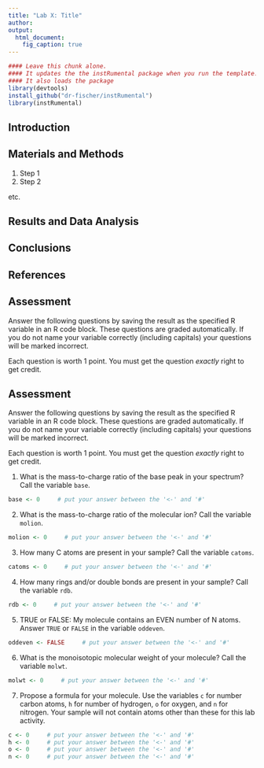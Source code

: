 ```yaml
---
title: "Lab X: Title"
author: 
output:
  html_document:
    fig_caption: true
---
```


```r
#### Leave this chunk alone.
#### It updates the the instRumental package when you run the template.
#### It also loads the package
library(devtools)
install_github("dr-fischer/instRumental")
library(instRumental)
```

## Introduction

## Materials and Methods

1. Step 1
1. Step 2

etc.

## Results and Data Analysis

## Conclusions

## References

## Assessment

Answer the following questions by saving the result as the specified R variable in an R code block.  These questions are graded automatically.  If you do not name your variable correctly (including capitals) your questions will be marked incorrect.

Each question is worth 1 point.  You must get the question *exactly* right to get credit.

## Assessment

Answer the following questions by saving the result as the specified R variable in an R code block.  These questions are graded automatically.  If you do not name your variable correctly (including capitals) your questions will be marked incorrect.

Each question is worth 1 point.  You must get the question *exactly* right to get credit.

1. What is the mass-to-charge ratio of the base peak in your spectrum?  Call the variable `base`.

```r
base <- 0     # put your answer between the '<-' and '#'
```

2. What is the mass-to-charge ratio of the molecular ion?  Call the variable `molion`.

```r
molion <- 0     # put your answer between the '<-' and '#'
```

3. How many C atoms are present in your sample?  Call the variable `catoms`.

```r
catoms <- 0     # put your answer between the '<-' and '#'
```

4. How many rings and/or double bonds are present in your sample? Call the variable `rdb`.

```r
rdb <- 0     # put your answer between the '<-' and '#'
```

5. TRUE or FALSE: My molecule contains an EVEN number of N atoms.  Answer `TRUE` or `FALSE` in the variable `oddeven`.

```r
oddeven <- FALSE     # put your answer between the '<-' and '#'
```

6. What is the monoisotopic molecular weight of your molecule? Call the variable `molwt`.

```r
molwt <- 0     # put your answer between the '<-' and '#'
```

7. Propose a formula for your molecule.  Use the variables `c` for number carbon atoms, `h` for number of hydrogen, `o` for oxygen, and `n` for nitrogen.  Your sample will not contain atoms other than these for this lab activity.

```r
c <- 0     # put your answer between the '<-' and '#'
h <- 0     # put your answer between the '<-' and '#'
o <- 0     # put your answer between the '<-' and '#'
n <- 0     # put your answer between the '<-' and '#'
```
